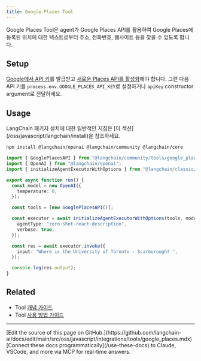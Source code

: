```yaml
---
title: Google Places Tool
---
```


Google Places Tool은 agent가 Google Places API를 활용하여 Google Places에 등록된 위치에 대한 텍스트로부터 주소, 전화번호, 웹사이트 등을 찾을 수 있도록 합니다.

## Setup

[Google에서 API 키](https://developers.google.com/maps/documentation/places/web-service/overview)를 발급받고 [새로운 Places API를 활성화](https://console.cloud.google.com/apis/library/places.googleapis.com)해야 합니다. 그런 다음 API 키를 `process.env.GOOGLE_PLACES_API_KEY`로 설정하거나 `apiKey` constructor argument로 전달하세요.

## Usage

<Tip>
LangChain 패키지 설치에 대한 일반적인 지침은 [이 섹션](/oss/javascript/langchain/install)을 참조하세요.
</Tip>

```bash npm
npm install @langchain/openai @langchain/community @langchain/core
```

```typescript
import { GooglePlacesAPI } from "@langchain/community/tools/google_places";
import { OpenAI } from "@langchain/openai";
import { initializeAgentExecutorWithOptions } from "@langchain/classic/agents";

export async function run() {
  const model = new OpenAI({
    temperature: 0,
  });

  const tools = [new GooglePlacesAPI()];

  const executor = await initializeAgentExecutorWithOptions(tools, model, {
    agentType: "zero-shot-react-description",
    verbose: true,
  });

  const res = await executor.invoke({
    input: "Where is the University of Toronto - Scarborough? ",
  });

  console.log(res.output);
}
```

## Related

- Tool [개념 가이드](/oss/javascript/langchain/tools)
- Tool [사용 방법 가이드](/oss/javascript/langchain/tools)

---

<Callout icon="pen-to-square" iconType="regular">
    [Edit the source of this page on GitHub.](https://github.com/langchain-ai/docs/edit/main/src/oss/javascript/integrations/tools/google_places.mdx)
</Callout>
<Tip icon="terminal" iconType="regular">
    [Connect these docs programmatically](/use-these-docs) to Claude, VSCode, and more via MCP for    real-time answers.
</Tip>
